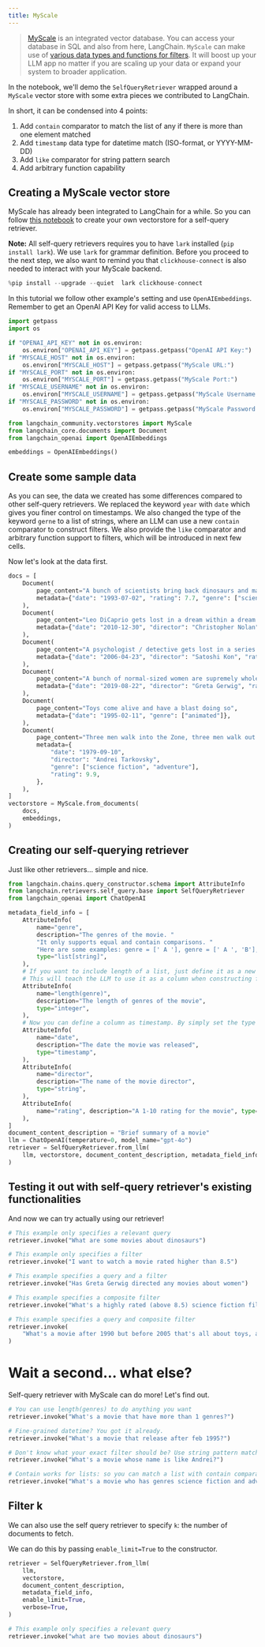 ```yaml
---
title: MyScale
---
```


>[MyScale](https://docs.myscale.com/en/) is an integrated vector database. You can access your database in SQL and also from here, LangChain.
>`MyScale` can make use of [various data types and functions for filters](https://blog.myscale.com/2023/06/06/why-integrated-database-solution-can-boost-your-llm-apps/#filter-on-anything-without-constraints). It will boost up your LLM app no matter if you are scaling up your data or expand your system to broader application.

In the notebook, we'll demo the `SelfQueryRetriever` wrapped around a `MyScale` vector store with some extra pieces we contributed to LangChain.

In short, it can be condensed into 4 points:

1. Add `contain` comparator to match the list of any if there is more than one element matched
2. Add `timestamp` data type for datetime match (ISO-format, or YYYY-MM-DD)
3. Add `like` comparator for string pattern search
4. Add arbitrary function capability

## Creating a MyScale vector store

MyScale has already been integrated to LangChain for a while. So you can follow [this notebook](/oss/python/integrations/vectorstores/myscale) to create your own vectorstore for a self-query retriever.

**Note:** All self-query retrievers requires you to have `lark` installed (`pip install lark`). We use `lark` for grammar definition. Before you proceed to the next step, we also want to remind you that `clickhouse-connect` is also needed to interact with your MyScale backend.

```python
%pip install --upgrade --quiet  lark clickhouse-connect
```

In this tutorial we follow other example's setting and use `OpenAIEmbeddings`. Remember to get an OpenAI API Key for valid access to LLMs.

```python
import getpass
import os

if "OPENAI_API_KEY" not in os.environ:
    os.environ["OPENAI_API_KEY"] = getpass.getpass("OpenAI API Key:")
if "MYSCALE_HOST" not in os.environ:
    os.environ["MYSCALE_HOST"] = getpass.getpass("MyScale URL:")
if "MYSCALE_PORT" not in os.environ:
    os.environ["MYSCALE_PORT"] = getpass.getpass("MyScale Port:")
if "MYSCALE_USERNAME" not in os.environ:
    os.environ["MYSCALE_USERNAME"] = getpass.getpass("MyScale Username:")
if "MYSCALE_PASSWORD" not in os.environ:
    os.environ["MYSCALE_PASSWORD"] = getpass.getpass("MyScale Password:")
```

```python
from langchain_community.vectorstores import MyScale
from langchain_core.documents import Document
from langchain_openai import OpenAIEmbeddings

embeddings = OpenAIEmbeddings()
```

## Create some sample data

As you can see, the data we created has some differences compared to other self-query retrievers. We replaced the keyword `year` with `date` which gives you finer control on timestamps. We also changed the type of the keyword `gerne` to a list of strings, where an LLM can use a new `contain` comparator to construct filters. We also provide the `like` comparator and arbitrary function support to filters, which will be introduced in next few cells.

Now let's look at the data first.

```python
docs = [
    Document(
        page_content="A bunch of scientists bring back dinosaurs and mayhem breaks loose",
        metadata={"date": "1993-07-02", "rating": 7.7, "genre": ["science fiction"]},
    ),
    Document(
        page_content="Leo DiCaprio gets lost in a dream within a dream within a dream within a ...",
        metadata={"date": "2010-12-30", "director": "Christopher Nolan", "rating": 8.2},
    ),
    Document(
        page_content="A psychologist / detective gets lost in a series of dreams within dreams within dreams and Inception reused the idea",
        metadata={"date": "2006-04-23", "director": "Satoshi Kon", "rating": 8.6},
    ),
    Document(
        page_content="A bunch of normal-sized women are supremely wholesome and some men pine after them",
        metadata={"date": "2019-08-22", "director": "Greta Gerwig", "rating": 8.3},
    ),
    Document(
        page_content="Toys come alive and have a blast doing so",
        metadata={"date": "1995-02-11", "genre": ["animated"]},
    ),
    Document(
        page_content="Three men walk into the Zone, three men walk out of the Zone",
        metadata={
            "date": "1979-09-10",
            "director": "Andrei Tarkovsky",
            "genre": ["science fiction", "adventure"],
            "rating": 9.9,
        },
    ),
]
vectorstore = MyScale.from_documents(
    docs,
    embeddings,
)
```

## Creating our self-querying retriever

Just like other retrievers... simple and nice.

```python
from langchain.chains.query_constructor.schema import AttributeInfo
from langchain.retrievers.self_query.base import SelfQueryRetriever
from langchain_openai import ChatOpenAI

metadata_field_info = [
    AttributeInfo(
        name="genre",
        description="The genres of the movie. "
        "It only supports equal and contain comparisons. "
        "Here are some examples: genre = [' A '], genre = [' A ', 'B'], contain (genre, 'A')",
        type="list[string]",
    ),
    # If you want to include length of a list, just define it as a new column
    # This will teach the LLM to use it as a column when constructing filter.
    AttributeInfo(
        name="length(genre)",
        description="The length of genres of the movie",
        type="integer",
    ),
    # Now you can define a column as timestamp. By simply set the type to timestamp.
    AttributeInfo(
        name="date",
        description="The date the movie was released",
        type="timestamp",
    ),
    AttributeInfo(
        name="director",
        description="The name of the movie director",
        type="string",
    ),
    AttributeInfo(
        name="rating", description="A 1-10 rating for the movie", type="float"
    ),
]
document_content_description = "Brief summary of a movie"
llm = ChatOpenAI(temperature=0, model_name="gpt-4o")
retriever = SelfQueryRetriever.from_llm(
    llm, vectorstore, document_content_description, metadata_field_info, verbose=True
)
```

## Testing it out with self-query retriever's existing functionalities

And now we can try actually using our retriever!

```python
# This example only specifies a relevant query
retriever.invoke("What are some movies about dinosaurs")
```

```python
# This example only specifies a filter
retriever.invoke("I want to watch a movie rated higher than 8.5")
```

```python
# This example specifies a query and a filter
retriever.invoke("Has Greta Gerwig directed any movies about women")
```

```python
# This example specifies a composite filter
retriever.invoke("What's a highly rated (above 8.5) science fiction film?")
```

```python
# This example specifies a query and composite filter
retriever.invoke(
    "What's a movie after 1990 but before 2005 that's all about toys, and preferably is animated"
)
```

# Wait a second... what else?

Self-query retriever with MyScale can do more! Let's find out.

```python
# You can use length(genres) to do anything you want
retriever.invoke("What's a movie that have more than 1 genres?")
```

```python
# Fine-grained datetime? You got it already.
retriever.invoke("What's a movie that release after feb 1995?")
```

```python
# Don't know what your exact filter should be? Use string pattern match!
retriever.invoke("What's a movie whose name is like Andrei?")
```

```python
# Contain works for lists: so you can match a list with contain comparator!
retriever.invoke("What's a movie who has genres science fiction and adventure?")
```

## Filter k

We can also use the self query retriever to specify `k`: the number of documents to fetch.

We can do this by passing `enable_limit=True` to the constructor.

```python
retriever = SelfQueryRetriever.from_llm(
    llm,
    vectorstore,
    document_content_description,
    metadata_field_info,
    enable_limit=True,
    verbose=True,
)
```

```python
# This example only specifies a relevant query
retriever.invoke("what are two movies about dinosaurs")
```

